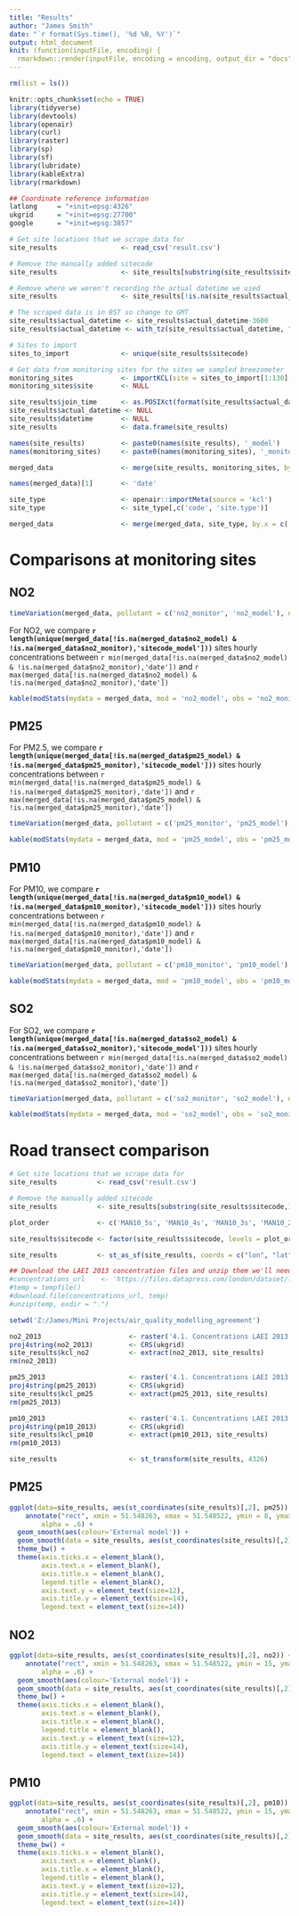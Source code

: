 ```yaml
---
title: "Results"
author: "James Smith"
date: "`r format(Sys.time(), '%d %B, %Y')`"
output: html_document
knit: (function(inputFile, encoding) {
  rmarkdown::render(inputFile, encoding = encoding, output_dir = "docs") }) 
---
```


```r
rm(list = ls())

knitr::opts_chunk$set(echo = TRUE)
library(tidyverse)
library(devtools)
library(openair)
library(curl)
library(raster)
library(sp)
library(sf)
library(lubridate)
library(kableExtra)
library(rmarkdown)

## Coordinate reference information
latlong     = "+init=epsg:4326"
ukgrid      = "+init=epsg:27700"
google      = "+init=epsg:3857"

```

```r
# Get site locations that we scrape data for
site_results                <- read_csv('result.csv')

# Remove the manually added sitecode
site_results                <- site_results[substring(site_results$sitecode,1,2) != 'MA',]

# Remove where we weren't recording the actual datetime we used
site_results                <- site_results[!is.na(site_results$actual_datetime),]

# The scraped data is in BST so change to GMT
site_results$actual_datetime <- site_results$actual_datetime-3600
site_results$actual_datetime <- with_tz(site_results$actual_datetime, "GMT")

# Sites to import
sites_to_import             <- unique(site_results$sitecode)

# Get data from monitoring sites for the sites we sampled breezometer
monitoring_sites            <- importKCL(site = sites_to_import[1:130], year = 2018, units = 'volume')
monitoring_sites$site       <- NULL

site_results$join_time      <- as.POSIXct(format(site_results$actual_datetime, format = '%Y-%m-%d %H:00:00'), format = '%Y-%m-%d %H:%M:%S')
site_results$actual_datetime <- NULL
site_results$datetime       <- NULL
site_results                <- data.frame(site_results)

names(site_results)         <- paste0(names(site_results), '_model')
names(monitoring_sites)     <- paste0(names(monitoring_sites), '_monitor')

merged_data                 <- merge(site_results, monitoring_sites, by.x = c('join_time_model', 'sitecode_model'), by.y = c('date_monitor', 'code_monitor'))

names(merged_data)[1]       <- 'date'

site_type                   <- openair::importMeta(source = 'kcl')
site_type                   <- site_type[,c('code', 'site.type')]

merged_data                 <- merge(merged_data, site_type, by.x = c('sitecode_model'), by.y = c('code'))
```

# Comparisons at monitoring sites

## NO2

```r
timeVariation(merged_data, pollutant = c('no2_monitor', 'no2_model'), name.pol = c('Monitored (ug/m3)','External Model (ug/m3)'))
```

For NO2, we compare **`r length(unique(merged_data[!is.na(merged_data$no2_model) & !is.na(merged_data$no2_monitor),'sitecode_model']))`** sites hourly concentrations between `r min(merged_data[!is.na(merged_data$no2_model) & !is.na(merged_data$no2_monitor),'date'])` and `r max(merged_data[!is.na(merged_data$no2_model) & !is.na(merged_data$no2_monitor),'date'])`

```r
kable(modStats(mydata = merged_data, mod = 'no2_model', obs = 'no2_monitor', type = 'site.type')) %>% kable_styling(bootstrap_options = c("striped", "hover", "condensed", "responsive"))
```

## PM25

For PM2.5, we compare **`r length(unique(merged_data[!is.na(merged_data$pm25_model) & !is.na(merged_data$pm25_monitor),'sitecode_model']))`** sites hourly concentrations between `r min(merged_data[!is.na(merged_data$pm25_model) & !is.na(merged_data$pm25_monitor),'date'])` and `r max(merged_data[!is.na(merged_data$pm25_model) & !is.na(merged_data$pm25_monitor),'date'])`

```r
timeVariation(merged_data, pollutant = c('pm25_monitor', 'pm25_model'), name.pol = c('Monitored (ug/m3)','External Model (ug/m3)'))
```

```r
kable(modStats(mydata = merged_data, mod = 'pm25_model', obs = 'pm25_monitor', type = 'site.type')) %>% kable_styling(bootstrap_options = c("striped", "hover", "condensed", "responsive"))
```

## PM10

For PM10, we compare **`r length(unique(merged_data[!is.na(merged_data$pm10_model) & !is.na(merged_data$pm10_monitor),'sitecode_model']))`** sites hourly concentrations between `r min(merged_data[!is.na(merged_data$pm10_model) & !is.na(merged_data$pm10_monitor),'date'])` and `r max(merged_data[!is.na(merged_data$pm10_model) & !is.na(merged_data$pm10_monitor),'date'])`

```r
timeVariation(merged_data, pollutant = c('pm10_monitor', 'pm10_model'), name.pol = c('Monitored (ug/m3)','External Model (ug/m3)'))
```

```r
kable(modStats(mydata = merged_data, mod = 'pm10_model', obs = 'pm10_monitor', type = 'site.type')) %>% kable_styling(bootstrap_options = c("striped", "hover", "condensed", "responsive"))
```

## SO2

For SO2, we compare **`r length(unique(merged_data[!is.na(merged_data$so2_model) & !is.na(merged_data$so2_monitor),'sitecode_model']))`** sites hourly concentrations between `r min(merged_data[!is.na(merged_data$so2_model) & !is.na(merged_data$so2_monitor),'date'])` and `r max(merged_data[!is.na(merged_data$so2_model) & !is.na(merged_data$so2_monitor),'date'])`

```r
timeVariation(merged_data, pollutant = c('so2_monitor', 'so2_model'), name.pol = c('Monitored (ug/m3)','External Model (ug/m3)'))
```

```r
kable(modStats(mydata = merged_data, mod = 'so2_model', obs = 'so2_monitor', type = 'site.type')) %>% kable_styling(bootstrap_options = c("striped", "hover", "condensed", "responsive"))
```

# Road transect comparison

```r
# Get site locations that we scrape data for
site_results          <- read_csv('result.csv')

# Remove the manually added sitecode
site_results          <- site_results[substring(site_results$sitecode,1,6) == 'MAN10_',]

plot_order            <- c('MAN10_5s', 'MAN10_4s', 'MAN10_3s', 'MAN10_2s', 'MAN10_1s', 'MAN10_1n', 'MAN10_2n', 'MAN10_3n', 'MAN10_4n', 'MAN10_5n')

site_results$sitecode <- factor(site_results$sitecode, levels = plot_order)

site_results          <- st_as_sf(site_results, coords = c("lon", "lat"), crs = 4326) %>% st_transform(27700)
```

```r
## Download the LAEI 2013 concentration files and unzip them we'll need
#concentrations_url    <- 'https://files.datapress.com/london/dataset/london-atmospheric-emissions-inventory-2013/2017-01-26T18:50:00/4.1.%20Concentrations%20LAEI%202013%20Update.zip'
#temp = tempfile()
#download.file(concentrations_url, temp)
#unzip(temp, exdir = ".")

setwd('Z:/James/Mini Projects/air_quality_modelling_agreement')

no2_2013                      <- raster('4.1. Concentrations LAEI 2013 Update/2013/ASCII/PostLAEI2013_2013_NO2.asc')
proj4string(no2_2013)         <- CRS(ukgrid)
site_results$kcl_no2          <- extract(no2_2013, site_results)
rm(no2_2013)

pm25_2013                     <- raster('4.1. Concentrations LAEI 2013 Update/2013/ASCII/PostLAEI2013_2013_PM25.asc')
proj4string(pm25_2013)        <- CRS(ukgrid)
site_results$kcl_pm25         <- extract(pm25_2013, site_results)
rm(pm25_2013)

pm10_2013                     <- raster('4.1. Concentrations LAEI 2013 Update/2013/ASCII/PostLAEI2013_2013_PM10.asc')
proj4string(pm10_2013)        <- CRS(ukgrid)
site_results$kcl_pm10         <- extract(pm10_2013, site_results)
rm(pm10_2013)

site_results                  <- st_transform(site_results, 4326)
```

## PM25

```r

ggplot(data=site_results, aes(st_coordinates(site_results)[,2], pm25)) + 
    annotate("rect", xmin = 51.548263, xmax = 51.548522, ymin = 8, ymax = 16,
        alpha = .6) +
  geom_smooth(aes(colour='External model')) +
  geom_smooth(data = site_results, aes(st_coordinates(site_results)[,2], kcl_pm25, colour='KCL Model')) +
  theme_bw() +
  theme(axis.ticks.x = element_blank(),
        axis.text.x = element_blank(),
        axis.title.x = element_blank(),
        legend.title = element_blank(),
        axis.text.y = element_text(size=12),
        axis.title.y = element_text(size=14),
        legend.text = element_text(size=14))

```

## NO2

```r

ggplot(data=site_results, aes(st_coordinates(site_results)[,2], no2)) + 
    annotate("rect", xmin = 51.548263, xmax = 51.548522, ymin = 15, ymax = 40,
        alpha = .6) +
  geom_smooth(aes(colour='External model')) +
  geom_smooth(data = site_results, aes(st_coordinates(site_results)[,2], kcl_no2, colour='KCL Model')) +
  theme_bw() +
  theme(axis.ticks.x = element_blank(),
        axis.text.x = element_blank(),
        axis.title.x = element_blank(),
        legend.title = element_blank(),
        axis.text.y = element_text(size=12),
        axis.title.y = element_text(size=14),
        legend.text = element_text(size=14))

```

## PM10

```r

ggplot(data=site_results, aes(st_coordinates(site_results)[,2], pm10)) + 
    annotate("rect", xmin = 51.548263, xmax = 51.548522, ymin = 15, ymax = 26,
        alpha = .6) +
  geom_smooth(aes(colour='External model')) +
  geom_smooth(data = site_results, aes(st_coordinates(site_results)[,2], kcl_pm10, colour='KCL Model')) +
  theme_bw() +
  theme(axis.ticks.x = element_blank(),
        axis.text.x = element_blank(),
        axis.title.x = element_blank(),
        legend.title = element_blank(),
        axis.text.y = element_text(size=12),
        axis.title.y = element_text(size=14),
        legend.text = element_text(size=14))

```